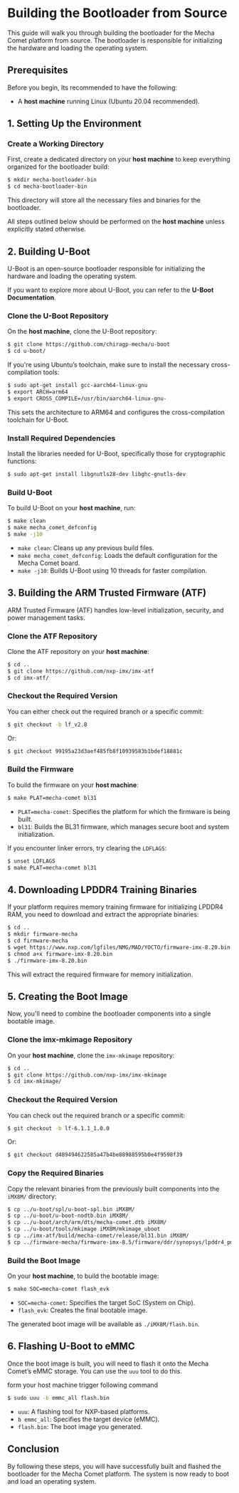# Building the Bootloader from Source

This guide will walk you through building the bootloader for the Mecha Comet platform from source. The bootloader is responsible for initializing the hardware and loading the operating system.

## Prerequisites

Before you begin, Its recommended to have the following:

- A **host machine** running Linux (Ubuntu 20.04 recommended).


## 1. Setting Up the Environment

### Create a Working Directory

First, create a dedicated directory on your **host machine** to keep everything organized for the bootloader build:

```bash
$ mkdir mecha-bootloader-bin
$ cd mecha-bootloader-bin
```

This directory will store all the necessary files and binaries for the bootloader. 

All steps outlined below should be performed on the **host machine** unless explicitly stated otherwise.

## 2. Building U-Boot

U-Boot is an open-source bootloader responsible for initializing the hardware and loading the operating system.

If you want to explore more about U-Boot, you can refer to the **U-Boot Documentation**.

### Clone the U-Boot Repository

On the **host machine**, clone the U-Boot repository:

```bash
$ git clone https://github.com/chiragp-mecha/u-boot
$ cd u-boot/
```

If you're using Ubuntu’s toolchain, make sure to install the necessary cross-compilation tools:

```bash
$ sudo apt-get install gcc-aarch64-linux-gnu
$ export ARCH=arm64
$ export CROSS_COMPILE=/usr/bin/aarch64-linux-gnu-
```

This sets the architecture to ARM64 and configures the cross-compilation toolchain for U-Boot.

### Install Required Dependencies

Install the libraries needed for U-Boot, specifically those for cryptographic functions:

```bash
$ sudo apt-get install libgnutls28-dev libghc-gnutls-dev
```

### Build U-Boot

To build U-Boot on your **host machine**, run:

```bash
$ make clean
$ make mecha_comet_defconfig
$ make -j10
```

- `make clean`: Cleans up any previous build files.
- `make mecha_comet_defconfig`: Loads the default configuration for the Mecha Comet board.
- `make -j10`: Builds U-Boot using 10 threads for faster compilation.

## 3. Building the ARM Trusted Firmware (ATF)

ARM Trusted Firmware (ATF) handles low-level initialization, security, and power management tasks.

### Clone the ATF Repository

Clone the ATF repository on your **host machine**:

```bash
$ cd ..
$ git clone https://github.com/nxp-imx/imx-atf
$ cd imx-atf/
```

### Checkout the Required Version

You can either check out the required branch or a specific commit:

```bash
$ git checkout -b lf_v2.8
```

Or:

```bash
$ git checkout 99195a23d3aef485fb8f10939583b1bdef18881c
```

### Build the Firmware

To build the firmware on your **host machine**:

```bash
$ make PLAT=mecha-comet bl31
```

- `PLAT=mecha-comet`: Specifies the platform for which the firmware is being built.
- `bl31`: Builds the BL31 firmware, which manages secure boot and system initialization.

If you encounter linker errors, try clearing the `LDFLAGS`:

```bash
$ unset LDFLAGS
$ make PLAT=mecha-comet bl31
```

## 4. Downloading LPDDR4 Training Binaries

If your platform requires memory training firmware for initializing LPDDR4 RAM, you need to download and extract the appropriate binaries:

```bash
$ cd ..
$ mkdir firmware-mecha
$ cd firmware-mecha
$ wget https://www.nxp.com/lgfiles/NMG/MAD/YOCTO/firmware-imx-8.20.bin
$ chmod a+x firmware-imx-8.20.bin
$ ./firmware-imx-8.20.bin
```

This will extract the required firmware for memory initialization.

## 5. Creating the Boot Image

Now, you'll need to combine the bootloader components into a single bootable image.

### Clone the imx-mkimage Repository

On your **host machine**, clone the `imx-mkimage` repository:

```bash
$ cd ..
$ git clone https://github.com/nxp-imx/imx-mkimage
$ cd imx-mkimage/
```

### Checkout the Required Version

You can check out the required branch or a specific commit:

```bash
$ git checkout -b lf-6.1.1_1.0.0
```

Or:

```bash
$ git checkout d489494622585a47b4be88988595b0e4f9598f39
```

### Copy the Required Binaries

Copy the relevant binaries from the previously built components into the `iMX8M/` directory:

```bash
$ cp ../u-boot/spl/u-boot-spl.bin iMX8M/
$ cp ../u-boot/u-boot-nodtb.bin iMX8M/
$ cp ../u-boot/arch/arm/dts/mecha-comet.dtb iMX8M/
$ cp ../u-boot/tools/mkimage iMX8M/mkimage_uboot
$ cp ../imx-atf/build/mecha-comet/release/bl31.bin iMX8M/
$ cp ../firmware-mecha/firmware-imx-8.5/firmware/ddr/synopsys/lpddr4_pmu_train_* iMX8M/
```

### Build the Boot Image

On your **host machine**, to  build the bootable image:

```bash
$ make SOC=mecha-comet flash_evk
```

- `SOC=mecha-comet`: Specifies the target SoC (System on Chip).
- `flash_evk`: Creates the final bootable image.

The generated boot image will be available as `./iMX8M/flash.bin`.

## 6. Flashing U-Boot to eMMC

Once the boot image is built, you will need to flash it onto the Mecha Comet’s eMMC storage. You can use the `uuu` tool to do this. 

form your host machine trigger following command 

```bash
$ sudo uuu -b emmc_all flash.bin
```

- `uuu`: A flashing tool for NXP-based platforms.
- `b emmc_all`: Specifies the target device (eMMC).
- `flash.bin`: The boot image you generated.

## Conclusion

By following these steps, you will have successfully built and flashed the bootloader for the Mecha Comet platform. The system is now ready to boot and load an operating system.
